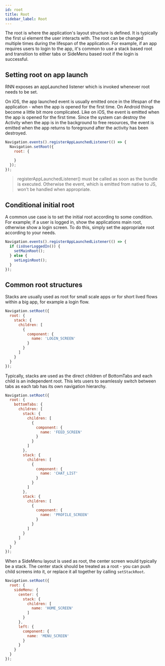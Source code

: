 ```yaml
---
id: root
title: Root
sidebar_label: Root
---
```


The root is where the application's layout structure is defined. It is typically the first ui element the user interacts with. The root can be changed multiple times during the lifespan of the application. For example, if an app requires users to login to the app, it's common to use a stack based root and transition to either tabs or SideMenu based root if the login is successful.

## Setting root on app launch
RNN exposes an appLaunched listener which is invoked whenever root needs to be set.

On iOS, the app launched event is usually emitted once in the lifespan of the application - when the app is opened for the first time. On Android things become a little bit more complicated. Like on iOS, the event is emitted when the app is opened for the first time. Since the system can destroy the Activity when the app is in the background to free resources, the event is emitted when the app returns to foreground after the activity has been destroyed.

```js
Navigation.events().registerAppLaunchedListener(() => {
  Navigation.setRoot({
    root: {

    }
  });
});
```

> registerAppLaunchedListener() must be called as soon as the bundle is executed. Otherwise the event, which is emitted from native to JS, won't be handled when appropriate.

## Conditional initial root
A common use case is to set the initial root according to some condition. For example; if a user is logged in, show the applications main root, otherwise show a login screen. To do this, simply set the appropriate root according to your needs.
```js
Navigation.events().registerAppLaunchedListener(() => {
  if (isUserLoggedIn()) {
    setMainRoot();
  } else {
    setLoginRoot();
  }
});
```

## Common root structures
<!--DOCUSAURUS_CODE_TABS-->

<!--Stack Root -->
Stacks are usually used as root for small scale apps or for short lived flows within a big app, for example a login flow.
```js
Navigation.setRoot({
  root: {
    stack: {
      children: [
        {
          component: {
            name: 'LOGIN_SCREEN'
          }
        }
      ]
    }
  }
});
```

<!--BottomTabs Root-->
Typically, stacks are used as the direct children of BottomTabs and each child is an independent root. This lets users to seamlessly switch between tabs as each tab has its own navigation hierarchy. 
```js
Navigation.setRoot({
  root: {
    bottomTabs: {
      children: [
        stack: {
          children: [
            {
              component: {
                name: 'FEED_SCREEN'
              }
            }
          ]
        },
        stack: {
          children: [
            {
              component: {
                name: 'CHAT_LIST'
              }
            }
          ]
        },
        stack: {
          children: [
            {
              component: {
                name: 'PROFILE_SCREEN'
              }
            }
          ]
        }
      ]
    }
  }
});
```

<!--SideMenu Root-->
When a SideMenu layout is used as root, the center screen would typically be a stack. The center stack should be treated as a root - you can push child screens into it, or replace it all together by calling `setStackRoot`.

```js
Navigation.setRoot({
  root: {
    sideMenu: {
      center: {
        stack: {
          children: [
            name: 'HOME_SCREEN'
          ]
        }
      },
      left: {
        component: {
          name: 'MENU_SCREEN'
        }
      }
    }
  }
});
```
<!--END_DOCUSAURUS_CODE_TABS-->

